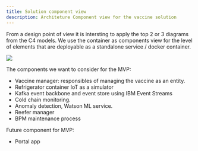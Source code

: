 ```yaml
---
title: Solution component view
description: Architeture Component view for the vaccine solution
---
```

 
From a design point of view it is intersting to apply the top 2 or 3 diagrams from the C4 models. We use the container as components view for the level of elements that are deployable as a standalone service / docker container.

![](./images/vaccine-comp-view.png)

The components we want to consider for the MVP:

* Vaccine manager: responsibles of managing the vaccine as an entity.
* Refrigerator container IoT as a simulator
* Kafka event backbone and event store using IBM Event Streams
* Cold chain monitoring.
* Anomaly detection, Watson ML service.
* Reefer manager
* BPM maintenance process


Future component for MVP:
* Portal app